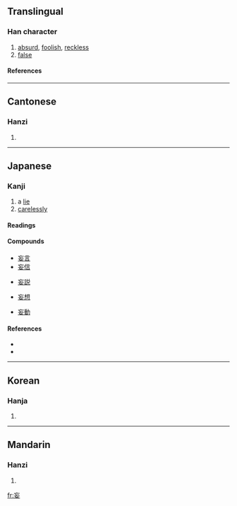 {{stroke order|strokes=6}}
==Translingual==
===Han character===
{{Han char|rn=38|rad=女|as=03|sn=6|four=0040<sub>4</sub>|canj=卜女女 (YVV)}}
# [[absurd]], [[foolish]], [[reckless]]
# [[false]]
====References====
{{Han ref|kx=0256.010|dkj=06063|hdz=21027.090|uh=5984|ud=22916|bh=A66B|bd=42603}}
----
==Cantonese==
===Hanzi===
{{yue-hanzi|jyut=|y=mong5}}
# {{defn|Cantonese}}
----
==Japanese==
===Kanji===
{{ja-kanji|grade=c|rs=女03}}
# a [[lie]]
# [[carelessly]]
====Readings====
{{ja-readings|kanon=[[ぼう]] (bō)|goon=[[もう]] (mō)|kun=[[みだり]] (midari), [[みだりに]] (midarini)}}
====Compounds====
{{top4}}
*[[妄言]]
*[[妄信]]
{{mid4}}
*[[妄説]]
{{mid4}}
*[[妄想]]
{{mid4}}
*[[妄動]]
{{bottom}}
====References====
*{{S-JIS|96CF}}
*{{JIS|4C51}}
----

==Korean==
===Hanja===
{{ko-hanja|hangeul=망|rv=mang|mr=mang}}
# {{defn|Korean}}
----
==Mandarin==
===Hanzi===
{{cmn-hanzi|pin=[[fāng]] ([[fang1]]), [[wàng]] ([[wang4]])|wg=fang<sup>1</sup>, wang<sup>4</sup>}}
# {{defn|Mandarin}}

[[fr:妄]]
